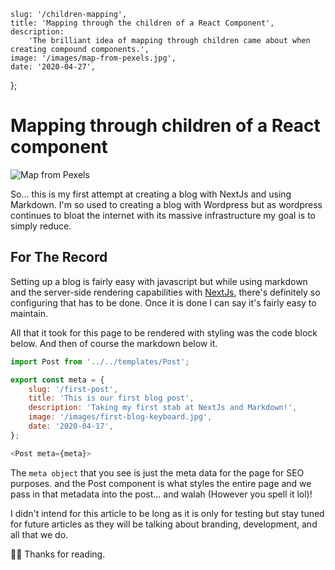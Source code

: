 
	slug: '/children-mapping',
	title: 'Mapping through the children of a React Component',
	description:
		'The brilliant idea of mapping through children came about when creating compound components.',
	image: '/images/map-from-pexels.jpg',
	date: '2020-04-27',
};

<Post meta={meta}>

# Mapping through children of a React component

![Map from Pexels](/images/map-from-pexels.jpg)

So... this is my first attempt at creating a blog with NextJs and using Markdown. I'm so used to creating a blog with Wordpress but as wordpress continues to bloat the internet with its massive infrastructure my goal is to simply reduce.

## For The Record

Setting up a blog is fairly easy with javascript but while using markdown and the server-side rendering capabilities with [NextJs](https://nextjs.org), there's definitely so configuring that has to be done. Once it is done I can say it's fairly easy to maintain.

All that it took for this page to be rendered with styling was the code block below. And then of course the markdown below it.

```javascript
import Post from '../../templates/Post';

export const meta = {
	slug: '/first-post',
	title: 'This is our first blog post',
	description: 'Taking my first stab at NextJs and Markdown!',
	image: '/images/first-blog-keyboard.jpg',
	date: '2020-04-17',
};

<Post meta={meta}>
```

The `meta object` that you see is just the meta data for the page for SEO purposes. and the Post component is what styles the entire page and we pass in that metadata into the post... and walah (However you spell it lol)!

I didn't intend for this article to be long as it is only for testing but stay tuned for future articles as they will be talking about branding, development, and all that we do.

👍🏾 Thanks for reading.

</Post>
